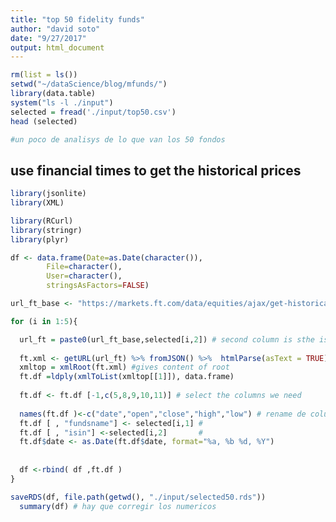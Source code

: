 ```yaml
---
title: "top 50 fidelity funds"
author: "david soto"
date: "9/27/2017"
output: html_document
---
```


```r
rm(list = ls())
setwd("~/dataScience/blog/mfunds/")
library(data.table)
system("ls -l ./input")
selected = fread('./input/top50.csv')
head (selected)

#un poco de analisys de lo que van los 50 fondos

```

## use financial times to get the historical prices


```r


library(jsonlite) 
library(XML)

library(RCurl)
library(stringr)
library(plyr)

df <- data.frame(Date=as.Date(character()),
		File=character(), 
		User=character(), 
		stringsAsFactors=FALSE) 

url_ft_base <- "https://markets.ft.com/data/equities/ajax/get-historical-prices?startDate=2017/07/30&endDate=2017/09/26&symbol="

for (i in 1:5){

  url_ft = paste0(url_ft_base,selected[i,2]) # second column is sthe isnn
  
  ft.xml <- getURL(url_ft) %>% fromJSON() %>%  htmlParse(asText = TRUE) 
  xmltop = xmlRoot(ft.xml) #gives content of root
  ft.df =ldply(xmlToList(xmltop[[1]]), data.frame) 
  
  ft.df <- ft.df [-1,c(5,8,9,10,11)] # select the columns we need 
  
  names(ft.df )<-c("date","open","close","high","low") # rename de columms
  ft.df [ , "fundsname"] <- selected[i,1] #
  ft.df [ , "isin"] <-selected[i,2]       #
  ft.df$date <- as.Date(ft.df$date, format="%a, %b %d, %Y")
 
  
  df <-rbind( df ,ft.df )
}

saveRDS(df, file.path(getwd(), "./input/selected50.rds"))
  summary(df) # hay que corregir los numericos

```

